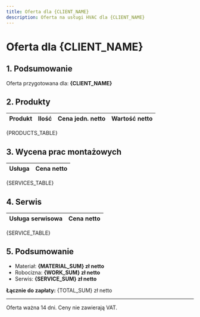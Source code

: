 ```yaml
---
title: Oferta dla {CLIENT_NAME}
description: Oferta na usługi HVAC dla {CLIENT_NAME}
---
```


# Oferta dla {CLIENT_NAME}

## 1. Podsumowanie

Oferta przygotowana dla: **{CLIENT_NAME}**

## 2. Produkty

| Produkt       | Ilość | Cena jedn. netto | Wartość netto |
|---------------|-------|------------------|---------------|
{PRODUCTS_TABLE}

## 3. Wycena prac montażowych

| Usługa        | Cena netto |
|---------------|------------|
{SERVICES_TABLE}

## 4. Serwis

| Usługa serwisowa | Cena netto |
|------------------|------------|
{SERVICE_TABLE}

## 5. Podsumowanie

- Materiał: **{MATERIAL_SUM} zł netto**
- Robocizna: **{WORK_SUM} zł netto**
- Serwis: **{SERVICE_SUM} zł netto**

**Łącznie do zapłaty:** {TOTAL_SUM} zł netto

---
Oferta ważna 14 dni. Ceny nie zawierają VAT.
